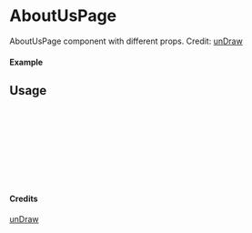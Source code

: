 
<Meta of={AboutUsPage} title="unDraw/AboutUsPage" />

# AboutUsPage

AboutUsPage component with different props.
Credit: [unDraw](https://undraw.co/illustrations)

#### Example

<Canvas of={AboutUsPage.Primary} />

## Usage

```ts
import { AboutUsPage } from "yadl-ui";

const Example = () => {
  return (
      <AboutUsPage />
  );
};

export default Example;
```

#### Credits
[unDraw](https://undraw.co/illustrations)
